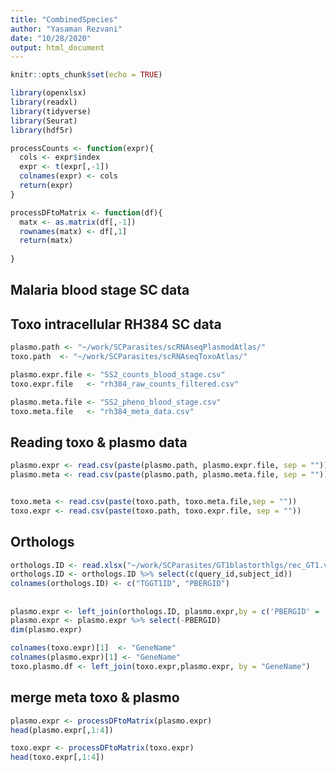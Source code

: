 ```yaml
---
title: "CombinedSpecies"
author: "Yasaman Rezvani"
date: "10/28/2020"
output: html_document
---
```


```r
knitr::opts_chunk$set(echo = TRUE)
```


```r
library(openxlsx)
library(readxl)
library(tidyverse)
library(Seurat)
library(hdf5r)

```

```r

processCounts <- function(expr){
  cols <- expr$index
  expr <- t(expr[,-1])
  colnames(expr) <- cols
  return(expr)
}

processDFtoMatrix <- function(df){
  matx <- as.matrix(df[,-1])
  rownames(matx) <- df[,1]
  return(matx)
  
}

```

## Malaria blood stage SC data 
## Toxo intracellular RH384 SC data

```r

plasmo.path <- "~/work/SCParasites/scRNAseqPlasmodAtlas/"
toxo.path  <- "~/work/SCParasites/scRNAseqToxoAtlas/"

plasmo.expr.file <- "SS2_counts_blood_stage.csv"
toxo.expr.file   <- "rh384_raw_counts_filtered.csv"

plasmo.meta.file <- "SS2_pheno_blood_stage.csv"
toxo.meta.file   <- "rh384_meta_data.csv"


```

## Reading toxo & plasmo data

```r

plasmo.expr <- read.csv(paste(plasmo.path, plasmo.expr.file, sep = ""))
plasmo.meta <- read.csv(paste(plasmo.path, plasmo.meta.file, sep = ""))


toxo.meta <- read.csv(paste(toxo.path, toxo.meta.file,sep = ""))
toxo.expr <- read.csv(paste(toxo.path, toxo.expr.file, sep = ""))

```

## Orthologs

```r
orthologs.ID <- read.xlsx("~/work/SCParasites/GT1blastorthlgs/rec_GT1.vs.P.bergei.xlsx") 
orthologs.ID <- orthologs.ID %>% select(c(query_id,subject_id)) 
colnames(orthologs.ID) <- c("TGGT1ID", "PBERGID")

```

## 

```r
plasmo.expr <- left_join(orthologs.ID, plasmo.expr,by = c('PBERGID' = 'X'))
plasmo.expr <- plasmo.expr %>% select(-PBERGID) 
dim(plasmo.expr)
```


```r

colnames(toxo.expr)[1]  <- "GeneName"
colnames(plasmo.expr)[1] <- "GeneName"
toxo.plasmo.df <- left_join(toxo.expr,plasmo.expr, by = "GeneName")

```


## merge meta toxo & plasmo



```r
plasmo.expr <- processDFtoMatrix(plasmo.expr)
head(plasmo.expr[,1:4])

```

```r
toxo.expr <- processDFtoMatrix(toxo.expr)
head(toxo.expr[,1:4])

```



